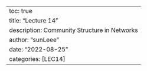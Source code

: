 ---
toc: true
title: "Lecture 14"
description: Community Structure in Networks
author: "sunLeee"
date: "2022-08-25"
categories: [LEC14]
---